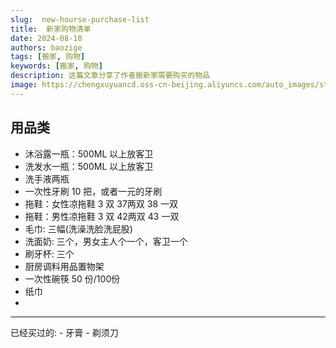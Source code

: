 ```yaml
---
slug:  new-hourse-purchase-list
title:  新家购物清单
date: 2024-08-10
authors: baozige
tags: [搬家, 购物]
keywords: [搬家, 购物]
description: 这篇文章分享了作者搬新家需要购买的物品
image: https://chengxuyuancd.oss-cn-beijing.aliyuncs.com/auto_images/static/img/blog/luoxiang.png
---
```


## 用品类

- 沐浴露一瓶：500ML 以上放客卫
- 洗发水一瓶：500ML 以上放客卫
- 洗手液两瓶
- 一次性牙刷 10 把，或者一元的牙刷
- 拖鞋：女性凉拖鞋 3 双 37两双 38 一双
- 拖鞋：男性凉拖鞋 3 双 42两双 43 一双
- 毛巾: 三幅(洗澡洗脸洗屁股)
- 洗面奶: 三个，男女主人个一个，客卫一个
- 刷牙杯: 三个
- 厨房调料用品置物架
- 一次性碗筷 50 份/100份
- 纸巾
- 

<hr/>
已经买过的:
- 牙膏
- 剃须刀